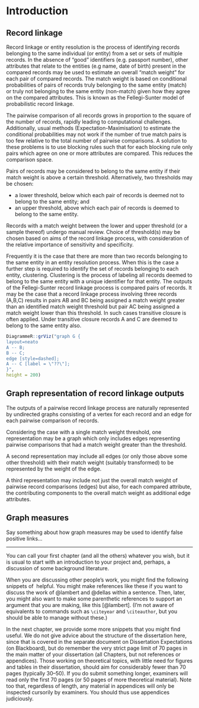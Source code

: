 # Introduction {#intro}

## Record linkage

Record linkage or entity resolution is the process of identifying records belonging to the same individual (or entity) from a set or sets of multiple records. In the absence of "good" identifiers (e.g. passport number), other attributes that relate to the entities (e.g name, date of birth) present in the compared records may be used to estimate an overall "match weight" for each pair of compared records. The match weight is based on conditional probabilities of pairs of records truly belonging to the same entity (match) or truly not belonging to the same entity (non-match) given how they agree on the compared attributes. This is known as the Fellegi-Sunter model of probabilistic record linkage.

The pairwise comparison of all records grows in proportion to the square of the number of records, rapidly leading to computational challenges. Additionally, usual methods (Expectation-Maximisation) to estimate the conditional probabilities may not work if the number of true match pairs is too few relative to the total number of pairwise comparisons. A solution to these problems is to use blocking rules such that for each blocking rule only pairs which agree on one or more attributes are compared. This reduces the comparison space.

Pairs of records may be considered to belong to the same entity if their match weight is above a certain threshold. Alternatively, two thresholds may be chosen:

-   a lower threshold, below which each pair of records is deemed not to belong to the same entity; and
-   an upper threshold, above which each pair of records is deemed to belong to the same entity.

Records with a match weight between the lower and upper threshold (or a sample thereof) undergo manual review. Choice of threshold(s) may be chosen based on aims of the record linkage process, with consideration of the relative importance of sensitivity and specificity.

Frequently it is the case that there are more than two records belonging to the same entity in an entity resolution process. When this is the case a further step is required to identify the set of records belonging to each entity, clustering. Clustering is the process of labeling all records deemed to belong to the same entity with a unique identifier for that entity. The outputs of the Fellegi-Sunter record linkage process is compared pairs of records. It may be the case that a record linkage process involving three records (A,B,C) results in pairs AB and BC being assigned a match weight greater than an identified match weight threshold but pair AC being assigned a match weight lower than this threshold. In such cases transitive closure is often applied. Under transitive closure records A and C are deemed to belong to the same entity also.

```r
DiagrammeR::grViz("graph G {
layout=neato
A -- B;
B -- C;
edge [style=dashed];
A -- C [label = \"??\"];
}",
height = 200)

```

## Graph representation of record linkage outputs

The outputs of a pairwise record linkage process are naturally represented by undirected graphs consisting of a vertex for each record and an edge for each pairwise comparison of records.

Considering the case with a single match weight threshold, one representation may be a graph which only includes edges representing pairwise comparisons that had a match weight greater than the threshold.

A second representation may include all edges (or only those above some other threshold) with their match weight (suitably transformed) to be represented by the weight of the edge.

A third representation may include not just the overall match weight of pairwise record comparisons (edges) but also, for each compared attribute, the contributing components to the overall match weight as additional edge attributes.

## Graph measures

Say something about how graph measures may be used to identify false positive 
links...

------------------------------------------------------------------------

You can call your first chapter (and all the others) whatever you wish, but it is usual to start with an introduction to your project and, perhaps, a discussion of some background literature.

When you are discussing other people's work, you might find the following snippets of \LaTeX helpful. You might make references like these if you want to discuss the work of @lambert and @dellas within a sentence. Then, later, you might also want to make some parenthetic references to support an argument that you are making, like this [@lambert]. (I'm not aware of equivalents to commands such as `\citeyear` and `\citeauthor`, but you should be able to manage without these.)

In the next chapter, we provide some more snippets that you might find useful. We do not give advice about the structure of the dissertation here, since that is covered in the separate document on Dissertation Expectations (on Blackboard), but do remember the very strict page limit of 70 pages in the main matter of your dissertation (all Chapters, but not references or appendices). Those working on theoretical topics, with little need for figures and tables in their dissertation, should aim for considerably fewer than 70 pages (typically 30--50). If you do submit something longer, examiners will read only the first 70 pages (or 50 pages of more theoretical material). Note too that, regardless of length, any material in appendices will only be inspected cursorily by examiners. You should thus use appendices judiciously.
